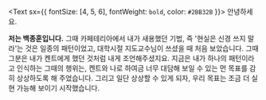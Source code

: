 <Text sx={{ fontSize: [4, 5, 6], fontWeight: `bold`, color: `#2BB32B` }}>
안녕하세요.
</Text>

**저는 백종훈입니다.** 그때 카페테리아에서 내가 새용했던 기법, 즉 '현실은 신경 쓰지 말라'는 것은 일종의 패턴이었고, 대학시절 지도교수님이 쓰셨을 때 처음 보았습니다. 그때 그분은 내가 켄트에게 했던 것처럼 내게 조언해주셨지요. 지금은 내가 하나의 패턴이라고 인식하는 그때의 행위는, 켄트와 나로 하여금 너무 대담해 보일 수 있는 먼 목표를 감히 상상하도록 해 주었습니다. 그리고 일단 상상할 수 있게 되자,
우리 목표는 조금 더 실현 가능해 보이기 시작했습니다.
